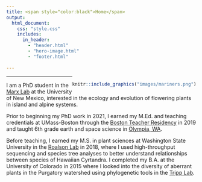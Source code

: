 ```yaml
---
title: <span style="color:black">Home</span>
output:
  html_document:
    css: "style.css"
    includes:
      in_header: 
        - "header.html"
        - "hero-image.html"
        - "footer.html"
      
---
```

<body>
<div style= "float:right; position: relative; ">

```r
knitr::include_graphics("images/mariners.png")
```
</div>
<hr>

I am a PhD student in the [Marx Lab](https://hannahmarx.com) at the University of New Mexico, interested in the ecology and evolution of flowering plants in island and alpine systems. 

Prior to beginning my PhD work in 2021, I earned my M.Ed. and teaching credentials at UMass-Boston through the [Boston Teacher Residency](https://bpe.org) in 2019 and taught 6th grade earth and space science in [Olympia, WA](https://www.nthurston.k12.wa.us). 

Before teaching, I earned my M.S. in plant sciences at Washington State University in the [Roalson Lab](https://labs.wsu.edu/roalson/) in 2018, where I used high-throughput sequencing and species tree analyses to better understand relationships between species of Hawaiian Cyrtandra. I completed my B.A. at the University of Colorado in 2015 where I looked into the diversity of aberrant plants in the Purgatory watershed using phylogenetic tools in the [Tripp Lab](https://trippreport.com).

</body>